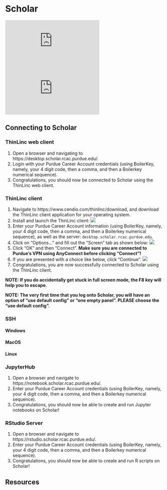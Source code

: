 # Scholar {#scholar}

<iframe id="kaltura_player" src="https://cdnapisec.kaltura.com/p/983291/sp/98329100/embedIframeJs/uiconf_id/29134031/partner_id/983291?iframeembed=true&playerId=kaltura_player&entry_id=1_vw9pj4ip&flashvars[streamerType]=auto&amp;flashvars[localizationCode]=en&amp;flashvars[leadWithHTML5]=true&amp;flashvars[sideBarContainer.plugin]=true&amp;flashvars[sideBarContainer.position]=left&amp;flashvars[sideBarContainer.clickToClose]=true&amp;flashvars[chapters.plugin]=true&amp;flashvars[chapters.layout]=vertical&amp;flashvars[chapters.thumbnailRotator]=false&amp;flashvars[streamSelector.plugin]=true&amp;flashvars[EmbedPlayer.SpinnerTarget]=videoHolder&amp;flashvars[dualScreen.plugin]=true&amp;flashvars[Kaltura.addCrossoriginToIframe]=true&amp;&wid=1_0gmky2np" allowfullscreen webkitallowfullscreen mozAllowFullScreen allow="autoplay *; fullscreen *; encrypted-media *" sandbox="allow-forms allow-same-origin allow-scripts allow-top-navigation allow-pointer-lock allow-popups allow-modals allow-orientation-lock allow-popups-to-escape-sandbox allow-presentation allow-top-navigation-by-user-activation" frameborder="0" title="Kaltura Player"></iframe>

<iframe id="kaltura_player" src="https://cdnapisec.kaltura.com/p/983291/sp/98329100/embedIframeJs/uiconf_id/29134031/partner_id/983291?iframeembed=true&playerId=kaltura_player&entry_id=1_tfix4qd2&flashvars[streamerType]=auto&amp;flashvars[localizationCode]=en&amp;flashvars[leadWithHTML5]=true&amp;flashvars[sideBarContainer.plugin]=true&amp;flashvars[sideBarContainer.position]=left&amp;flashvars[sideBarContainer.clickToClose]=true&amp;flashvars[chapters.plugin]=true&amp;flashvars[chapters.layout]=vertical&amp;flashvars[chapters.thumbnailRotator]=false&amp;flashvars[streamSelector.plugin]=true&amp;flashvars[EmbedPlayer.SpinnerTarget]=videoHolder&amp;flashvars[dualScreen.plugin]=true&amp;flashvars[Kaltura.addCrossoriginToIframe]=true&amp;&wid=1_ugceh28o" allowfullscreen webkitallowfullscreen mozAllowFullScreen allow="autoplay *; fullscreen *; encrypted-media *" sandbox="allow-forms allow-same-origin allow-scripts allow-top-navigation allow-pointer-lock allow-popups allow-modals allow-orientation-lock allow-popups-to-escape-sandbox allow-presentation allow-top-navigation-by-user-activation" frameborder="0" title="Kaltura Player"></iframe>

## Connecting to Scholar {#connecting-to-scholar}

### ThinLinc web client {#connecting-with-thinlinc-webclient}

1. Open a browser and navigating to https://desktop.scholar.rcac.purdue.edu/.
2. Login with your Purdue Career Account credentials (using BoilerKey, namely, your 4 digit code, then a comma, and then a Boilerkey numerical sequence).
3. Congratulations, you should now be connected to Scholar using the ThinLinc web client.

### ThinLinc client {#connecting-with-thinlinc-client}

1. Navigate to https://www.cendio.com/thinlinc/download, and download the ThinLinc client application for your operating system. 
2. Install and launch the ThinLinc client:
![](images/thinlincclient.png)
3. Enter your Purdue Career Account information (using BoilerKey, namely, your 4 digit code, then a comma, and then a Boilerkey numerical sequence), as well as the server: `desktop.scholar.rcac.purdue.edu`.
4. Click on "Options..." and fill out the "Screen" tab as shown below:
![](images/thinlincoptions.png)
5. Click "OK" and then "Connect". **Make sure you are connected to Purdue's VPN using AnyConnect before clicking "Connect"!**
6. If you are presented with a choice like below, click "Continue".
![](images/thinlincquestion.png)
7. Congratulations, you are now successfully connected to Scholar using the ThinLinc client.

**NOTE: If you do accidentally get stuck in full screen mode, the F8 key will help you to escape.**

**NOTE: The very first time that you log onto Scholar, you will have an option of “use default config” or “one empty panel”. PLEASE choose the “use default config”.**

### SSH {#connecting-with-ssh}

#### Windows {#connecting-to-scholar-ssh-windows}

#### MacOS {#connecting-to-scholar-ssh-macos}

#### Linux {#connecting-to-scholar-ssh-linux}

### JupyterHub {#jupyterhub}

1. Open a browser and navigate to https://notebook.scholar.rcac.purdue.edu/.
2. Enter your Purdue Career Account credentials (using BoilerKey, namely, your 4 digit code, then a comma, and then a Boilerkey numerical sequence).
3. Congratulations, you should now be able to create and run Jupyter notebooks on Scholar!

### RStudio Server {#rstudio-server}

1. Open a browser and navigate to https://rstudio.scholar.rcac.purdue.edu/.
2. Enter your Purdue Career Account credentials (using BoilerKey, namely, your 4 digit code, then a comma, and then a Boilerkey numerical sequence).
3. Congratulations, you should now be able to create and run R scripts on Scholar!

## Resources {#scholar-resources}
